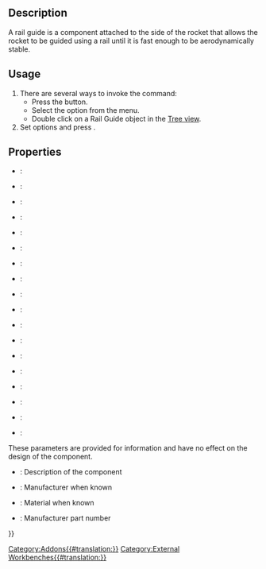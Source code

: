 <languages/>

{{Docnav
|[[Rocket_RailButton|Rail Button]]
|[[Rocket_Ejection_Charge_Calculator|Ejection Charge Calculator]]
|[[Rocket_Workbench|Rocket Workbench]]
|IconL=Rocket_RailButton.svg
|IconR=Rocket_Calculator.svg
|IconC=RocketWorkbench.svg
}}

{{GuiCommand
|Name=Rocket RailGuide
|MenuLocation=Rocket → Launch Guides → Rail Guide
|Workbenches=[[Rocket_Workbench|Rocket Workbench]]
|Version=0.19
}}

== Description ==

A rail guide is a component attached to the side of the rocket that allows the rocket to be guided using a rail until it is fast enough to be aerodynamically stable.

== Usage ==

# There are several ways to invoke the command:
#* Press the {{Button|[[Image:Rocket_RailGuide.svg|16px]] [[Rocket_RailGuide|Rail Guide]]}} button.
#* Select the {{MenuCommand|Rocket → Launch Guides→ [[Image:Rocket_RailGuide.svg|16px]] Rail Guide}} option from the menu.
#* Double click on a Rail Guide object in the [[Tree_view|Tree view]].
# Set options and press {{Button|OK}}.

== Properties ==

{{TitleProperty|Rail Guide}}

* {{PropertyData|Aft Sweep}}:
* {{PropertyData|Aft Sweep Angle}}:
* {{PropertyData|Auto Diameter}}:
* {{PropertyData|Base Thickness}}:
* {{PropertyData|Base Width}}:
* {{PropertyData|Diameter}}:
* {{PropertyData|Forward Sweep}}:
* {{PropertyData|Forward Sweep Angle}}:
* {{PropertyData|Length}}:
* {{PropertyData|Middle Width}}:
* {{PropertyData|Notch}}:
* {{PropertyData|Notch Depth}}:
* {{PropertyData|Notch Width}}:
* {{PropertyData|Rail Guide Base Type}}:
* {{PropertyData|Thickness}}:
* {{PropertyData|Top Thickness}}:
* {{PropertyData|Top Width}}:
* {{PropertyData|VAngle}}:

{{TitleProperty|Rocket Component}}

These parameters are provided for information and have no effect on the design of the component.

* {{PropertyData|Description}}: Description of the component
* {{PropertyData|Manufacturer}}: Manufacturer when known
* {{PropertyData|Material}}: Material when known
* {{PropertyData|Part Number}}: Manufacturer part number


{{Docnav
|[[Rocket_RailButton|Rail Button]]
|[[Rocket_Ejection_Charge_Calculator|Ejection Charge Calculator]]
|[[Rocket_Workbench|Rocket Workbench]]
|IconL=Rocket_RailButton.svg
|IconR=Rocket_Calculator.svg
|IconC=RocketWorkbench.svg
}}

{{Userdocnavi{{#translation:}}}}
[[Category:Addons{{#translation:}}]]
[[Category:External Workbenches{{#translation:}}]]